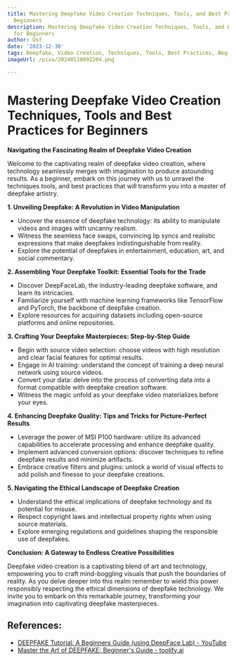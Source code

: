 ```yaml
---
title: Mastering Deepfake Video Creation Techniques, Tools, and Best Practices for
  Beginners
description: Mastering Deepfake Video Creation Techniques, Tools, and Best Practices
  for Beginners
author: Usf
date: '2023-12-30'
tags: Deepfake, Video Creation, Techniques, Tools, Best Practices, Beginners
imageUrl: /pixa/20240118092204.png

---
```

# Mastering Deepfake Video Creation Techniques, Tools and Best Practices  for Beginners 

**Navigating the Fascinating Realm  of  Deepfake Video Creation**

Welcome to the captivating realm of deepfake video creation, where technology seamlessly merges with imagination  to produce astounding results. As a beginner, embark on this journey with us to unravel the  techniques tools, and best practices that will  transform you into a master of deepfake artistry. 

**1.  Unveiling Deepfake: A  Revolution in Video Manipulation**

- Uncover the essence of deepfake technology: its  ability to manipulate videos and images with uncanny realism.
- Witness the seamless face swaps, convincing lip syncs and realistic expressions that make deepfakes indistinguishable from reality.
- Explore the potential of deepfakes  in entertainment, education, art, and  social commentary.

**2. Assembling Your Deepfake Toolkit: Essential Tools for the Trade**

- Discover DeepFaceLab, the industry-leading deepfake  software, and learn its intricacies.
- Familiarize yourself  with machine learning frameworks like TensorFlow and PyTorch, the backbone of deepfake creation.
- Explore resources for acquiring datasets  including open-source platforms and online  repositories.

**3. Crafting  Your Deepfake Masterpieces:  Step-by-Step Guide**

- Begin with source video selection: choose videos with high resolution  and clear facial features for optimal results.
- Engage in AI training: understand the  concept of training a deep neural network using source videos.
-  Convert your data:  delve into the process  of converting data into a format compatible with deepfake creation software.
- Witness the magic unfold as your deepfake video materializes before your eyes.

**4. Enhancing Deepfake Quality: Tips and Tricks for Picture-Perfect Results**

- Leverage the power of MSI P100 hardware: utilize its advanced capabilities to accelerate processing and enhance  deepfake  quality.
- Implement advanced conversion options: discover techniques to refine deepfake results and minimize artifacts.
- Embrace creative filters and plugins: unlock a world of visual effects to  add polish and finesse to your  deepfake creations.

**5. Navigating the Ethical Landscape of Deepfake  Creation**

- Understand the ethical implications of deepfake technology and its potential for  misuse.
-  Respect copyright laws  and intellectual property rights when using source materials.
- Explore emerging regulations and guidelines  shaping the  responsible use of deepfakes.

**Conclusion: A  Gateway to Endless Creative  Possibilities**

Deepfake video creation is  a captivating blend of art and technology, empowering you to craft mind-boggling  visuals that push the boundaries of reality. As you delve  deeper into this realm remember to wield this power responsibly respecting  the  ethical dimensions of deepfake technology. We invite you to embark on this remarkable journey, transforming your imagination into captivating deepfake masterpieces.

## References:
- [DEEPFAKE Tutorial: A Beginners Guide (using DeepFace Lab) - YouTube](https://youtube.com/watch?v=t59gRbpYMiY)
- [Master the Art of DEEPFAKE: Beginner's Guide - toolify.ai](https://www.toolify.ai/ai-news/master-the-art-of-deepfake-beginners-guide-44935)

